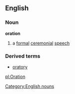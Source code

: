 ==English==
===Noun===
'''oration'''
#a [[formal]] [[ceremonial]] [[speech]]

===Derived terms===
*[[oratory]]
[[Category:English nouns]]

[[pl:Oration]]